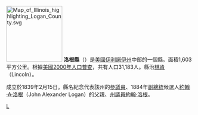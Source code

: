 {{noteTA
|T=zh-hans:洛根县 (伊利诺伊州);zh-hk:洛根縣 (伊利諾伊州);zh-tw:洛根郡 (伊利諾州);
}}

{{Otheruses|洛根縣|subject=美國伊利諾伊州的一個縣|other=同名的縣}}
[[File:Map_of_Illinois_highlighting_Logan_County.svg|150px]]
'''洛根縣'''（{{lang-en|Logan County}}）是[[美國|美國]][[伊利諾伊州|伊利諾伊州]]中部的一個縣。面積1,603平方公里。根據[[美國2000年人口普查|美國2000年人口普查]]，共有人口31,183人。縣治[[林肯_(伊利諾伊州)|林肯]]（Lincoln）。

成立於1839年2月15日。縣名紀念代表該州的[[美國參議院|參議員]]、1884年[[美國副總統|副總統]]候選人[[約翰·A·洛根|約翰·A·洛根]]（John Alexander Logan）的父親、[[伊利諾伊州州議會|州議員]][[約翰·洛根|約翰·洛根]]。

{{伊利诺伊州}}
{{洛根縣 (伊利諾伊州)}}

[[Category:伊利諾州行政區劃|L]]